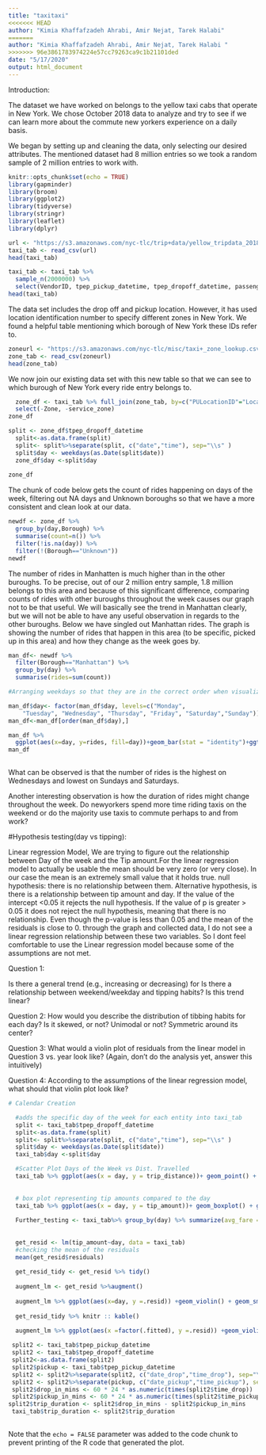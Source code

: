 ```yaml
---
title: "taxitaxi"
<<<<<<< HEAD
author: "Kimia Khaffafzadeh Ahrabi, Amir Nejat, Tarek Halabi"
=======
author: "Kimia Khaffafzadeh Ahrabi, Amir Nejat, Tarek Halabi "
>>>>>>> 96e3861783974224e57cc79263ca9c1b21101ded
date: "5/17/2020"
output: html_document
---
```

Introduction: 

The dataset we have worked on belongs to the yellow taxi cabs that operate in New York. We chose October 2018 data to analyze and try to see if we can learn more about the commute new yorkers experience on a daily basis. 

We began by setting up and cleaning the data, only selecting our desired attributes.
The mentioned dataset had 8 million entries so we took a random sample of 2 million entries to work with. 

```r
knitr::opts_chunk$set(echo = TRUE)
library(gapminder)
library(broom)
library(ggplot2)
library(tidyverse)
library(stringr)
library(leaflet)
library(dplyr)
```

```r
url <- "https://s3.amazonaws.com/nyc-tlc/trip+data/yellow_tripdata_2018-10.csv"
taxi_tab <- read_csv(url)
head(taxi_tab)
```

```r

taxi_tab <- taxi_tab %>%
  sample_n(2000000) %>%
  select(VendorID, tpep_pickup_datetime, tpep_dropoff_datetime, passenger_count, trip_distance, fare_amount, tip_amount, tolls_amount, PULocationID, DOLocationID)
head(taxi_tab)

```

The data set includes the drop off and pickup location. However, it has used location identification number to specify different zones in New York. We found a helpful table mentioning which borough of New York these IDs refer to. 

``` r
zoneurl <- "https://s3.amazonaws.com/nyc-tlc/misc/taxi+_zone_lookup.csv"
zone_tab <- read_csv(zoneurl)
head(zone_tab)
```

We now join our existing data set with this new table so that we can see to which burough of New York every ride entry belongs to. 

```r
  zone_df <- taxi_tab %>% full_join(zone_tab, by=c("PULocationID"="LocationID")) %>%
  select(-Zone, -service_zone)
zone_df

```


```r

split <- zone_df$tpep_dropoff_datetime
  split<-as.data.frame(split)
  split<- split%>%separate(split, c("date","time"), sep="\\s" )
  split$day <- weekdays(as.Date(split$date))
  zone_df$day <-split$day 
  
zone_df
```

The chunk of code below gets the count of rides happening on days of the week, filtering out NA days and Unknown boroughs so that we have a more consistent and clean look at our data. 

```r
newdf <- zone_df %>%
  group_by(day,Borough) %>%
  summarise(count=n()) %>%
  filter(!is.na(day)) %>%
  filter(!(Borough=="Unknown"))
newdf
```

The number of rides in Manhatten is much higher than in the other buroughs. To be precise, out of our 2 million entry sample, 1.8 million belongs to this area and because of this significant difference, comparing counts of rides with other buroughs throughout the week causes our graph not to be that useful. We will basically see the trend in Manhattan clearly, but we will not be able to have any useful observation in regards to the other buroughs. Below we have singled out Manhattan rides. The graph is showing the number of rides that happen in this area (to be specific, picked up in this area) and how they change as the week goes by.

```r
man_df<- newdf %>%
  filter(Borough=="Manhattan") %>%
  group_by(day) %>% 
  summarise(rides=sum(count))

#Arranging weekdays so that they are in the correct order when visualizing our data

man_df$day<- factor(man_df$day, levels=c("Monday",
    "Tuesday", "Wednesday", "Thursday", "Friday", "Saturday","Sunday"))
man_df<-man_df[order(man_df$day),]

man_df %>%
  ggplot(aes(x=day, y=rides, fill=day))+geom_bar(stat = "identity")+ggtitle(label = "Weekday Ride Number Comparison")+theme_minimal()+theme(plot.title = element_text(hjust = 0.5, lineheight = 0.8, face = "bold"))+xlab("Days")+ylab("Number of Rides")
man_df
           
```
What can be observed is that the number of rides is the highest on Wednesdays and lowest on Sundays and Saturdays. 

Another interesting observation is how the duration of rides might change throughout the week. Do newyorkers spend more time riding taxis on the weekend or do the majority use taxis to commute perhaps to and from work? 


#Hypothesis testing(day vs tipping):

Linear regression Model, We are trying to figure out the relationship between Day of the week and the Tip amount.For the linear regression model to actually be usable the mean should be very zero (or very close). In our case the mean is an extremely small value that it holds true.
null hypothesis: there is no relationship between them. Alternative hypothesis, is there is a relationship between tip amount and day. If the value of the intercept <0.05  it rejects the null hypothesis. If the value of p is greater > 0.05 it does not reject the null hypothesis, meaning that there is no relationship. Even though the p-value is less than 0.05 and the mean of the residuals is close to 0. through the graph and collected data, I do not see a linear regression relationship between these two variables. So I dont feel comfortable to use the Linear regression model because some of the assumptions are not met. 

Question 1:

Is there a general trend (e.g., increasing or decreasing) for Is there a relationship between weekend/weekday and tipping habits? Is this trend linear? 

Question 2: How would you describe the distribution of tibbing habits for each day? Is it skewed, or not? Unimodal or not? Symmetric around its center?

Question 3: What would a violin plot of residuals from the linear model in Question 3 vs. year look like? (Again, don’t do the analysis yet, answer this intuitively)

Question 4: According to the assumptions of the linear regression model, what should that violin plot look like?

```r

# Calendar Creation

  #adds the specific day of the week for each entity into taxi_tab
  split <- taxi_tab$tpep_dropoff_datetime
  split<-as.data.frame(split)
  split<- split%>%separate(split, c("date","time"), sep="\\s" )
  split$day <- weekdays(as.Date(split$date))
  taxi_tab$day <-split$day

  #Scatter Plot Days of the Week vs Dist. Travelled
  taxi_tab %>% ggplot(aes(x = day, y = trip_distance))+ geom_point() + labs(title = "Day of the Week Vs Distance Travelled")
 
  
  # box plot representing tip amounts compared to the day
  taxi_tab %>% ggplot(aes(x = day, y = tip_amount))+ geom_boxplot() + geom_smooth(method = lm)+ labs(title = "Day of the Week Vs Tip amount")
  
  Further_testing <- taxi_tab%>% group_by(day) %>% summarize(avg_fare = mean(fare_amount), avg_tip = mean(tip_amount), sum_fare = sum(fare_amount), sum_tip = sum(tip_amount), Count = n() )
  
  
  get_resid <- lm(tip_amount~day, data = taxi_tab)
  #checking the mean of the residuals
  mean(get_resid$residuals)
  
  get_resid_tidy <- get_resid %>% tidy() 
  
  augment_lm <- get_resid %>%augment()
  
  augment_lm %>% ggplot(aes(x=day, y =.resid)) +geom_violin() + geom_smooth(method = lm)+ labs(title = "Residuals vs year", x ="day", y = "residual")
  
  get_resid_tidy %>% knitr :: kable()

  augment_lm %>% ggplot(aes(x =factor(.fitted), y =.resid)) +geom_violin() + geom_smooth()+ labs(title = "Residuals vs fitted", x =" fitted", y = "residual")
  
 split2 <- taxi_tab$tpep_pickup_datetime
 split2 <- taxi_tab$tpep_dropoff_datetime
 split2<-as.data.frame(split2)
 split2$pickup <- taxi_tab$tpep_pickup_datetime
 split2 <- split2%>%separate(split2, c("date_drop","time_drop"), sep="\\s" )
 split2 <- split2%>%separate(pickup, c("date_pickup","time_pickup"), sep="\\s" )
 split2$drop_in_mins <- 60 * 24 * as.numeric(times(split2$time_drop))
 split2$pickup_in_mins <- 60 * 24 * as.numeric(times(split2$time_pickup))
split2$trip_duration <- split2$drop_in_mins - split2$pickup_in_mins
 taxi_tab$trip_duration <- split2$trip_duration
  
```

Note that the `echo = FALSE` parameter was added to the code chunk to prevent printing of the R code that generated the plot.
